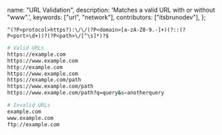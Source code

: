   name: "URL Validation",
  description: 'Matches a valid URL with or without "www".',
  keywords: ["url", "network"],
  contributors: ["itsbrunodev"],
};

```regex
^(?P<protocol>https?):\/\/(?P<domain>[a-zA-Z0-9.-]+)(?::(?P<port>\d+))?(?P<path>\/[^\s]*)?$
```

```sh
# Valid URLs
https://example.com
https://www.example.com
http://example.com
https://www.example.com
https://example.com/path
https://www.example.com/path
https://www.example.com/path?q=query&s=anotherquery

# Invalid URLs
example.com
www.example.com
ftp://example.com
```